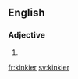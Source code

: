 ==English==

===Adjective===
{{head|en}}

# {{en-comparative of|kinky}}

[[fr:kinkier]]
[[sv:kinkier]]
